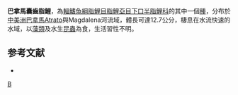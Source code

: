 {{Speciesbox 
| color = pink
| taxon = Parodon dariensis
| status = NE
| status_system = IUCN3.1
| authority =  [[Meek|Meek]] & [[Hildebrand|Hildebrand]], 1913
| synonyms = *''Parodon dariensis''<br /><small>Meek & Hildebrand, 1913</small>
*''Apareiodon compressus''<br /><small>Breder, 1925</small>
*''Saccodon caucae''<br /><small>Schultz & Miles, 1943</small>
*''Apareiodon brevipinnis''<br /><small>Dahl, 1971</small>
}}
'''巴拿馬囊齒脂鯉'''，為[[輻鰭魚綱|輻鰭魚綱]][[脂鯉目|脂鯉目]][[脂鯉亞目|脂鯉亞目]][[下口半脂鯉科|下口半脂鯉科]]的其中一個[[種|種]]，分布於[[中美洲|中美洲]][[巴拿馬|巴拿馬]]Atrato與Magdalena河流域，體長可達12.7公分，棲息在水流快速的水域，以[[藻類|藻類]]及水生[[昆蟲|昆蟲]]為食，生活習性不明。

==参考文献==
{{refbegin}}
*{{FishBase_species|genus=Saccodon|species=dariensis|year=2013|month=8}}
{{refend}}
{{Taxonbar|from=Q6422241}}

[[Category:囊齒脂鯉屬|B]]


{{魚類小作品}}